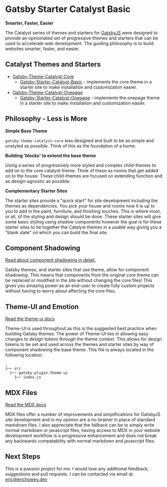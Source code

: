 
<SEO title="Gatsby Starter Catalyst Basic" />

# Gatsby Starter Catalyst Basic

**Smarter, Faster, Easier**

The Catalyst series of themes and starters for [GatsbyJS](https://www.gatsbyjs.org/) were designed to provide an opinoinated set of progressive themes and starters that can be used to accelerate web development. The guiding philosophy is to build websites smarter, faster, and easier.

## Catalyst Themes and Starters

* [Gatsby-Theme-Catalyst-Core](https://github.com/ehowey/gatsby-theme-catalyst-core)
  * [Gatsby-Starter-Catalyst-Basic](https://github.com/ehowey/gatsby-starter-catalyst-basic) - implements the core theme in a starter site to make installation and customization easier.
* [Gatsby-Theme-Catalyst-Onepage](https://github.com/ehowey/gatsby-theme-catalyst-onepage)
  * [Gatsby-Starter-Catalyst-Onepage](https://github.com/ehowey/gatsby-starter-catalyst-onepage) - implements the onepage theme in a starter site to make installation and customization easier.
 
 ## Philosophy - Less is More

**Simple Base Theme**

`gatsby-theme-catalyst-core` was designed and built to be as simple and unstyled as possible. Think of this as the foundation of a home.

**Building 'blocks' to extend the base theme**

Using a series of progressively more styled and complex child-themes to add on to the core catalyst theme. Think of these as rooms that get added on to the house. These child-themes are focused on extending function and as design-agnostic as possible.

**Complementary Starter Sites**

The starter sites provide a "quick start" for site development including the themes as dependencies. You pick your house and rooms now it is up to you to add in the paint, furniture, and finishing touches.  This is where most, or all, of the styling and design should be done.  These starter sites will give some basic styling using shadow components however the goal is for these starter sites to tie together the Catalyst themes in a usable way giving you a "blank slate" on which you can build the final site.

## Component Shadowing

[Read about component shadowing in detail.](https://www.gatsbyjs.org/blog/2019-04-29-component-shadowing/)

Gatsby themes, and starter sites that use theme, allow for component shadowing.  This means that components from the original core theme can be replaced or modified in the site without changing the core files! This gives you amazing power as an end-user to create fully custom projects without having to worry about affecting the core files. 

## Theme-UI and Emotion

[Read the theme-ui docs](https://www.theme-ui.com)

Theme-UI is used throughout as this is the suggested best practice when building Gatsby themes. The power of Theme-UI lies in allowing easy changes to design tokens through the theme context. This allows for design tokens to be set and used across the themes and starter sites by way of component shadowing the base theme. This file is always located in the following location:

    .
    ├── src
      ├── gatsby-plugin-theme-ui
        ├── index.js
          

## MDX Files

[Read the MDX docs](https://mdxjs.com/)

MDX files offer a number of improvements and simplifications for GatsbyJS site development and in my opinion are a no-brainer in place of standard markdown files. I also appreciate that the fallback can be to simply write normal markdown or javascript files, having access to MDX in your website development workflow is a progressive enhancement and does not break any backwards compatability with normal markdown and javascript files.

## Next Steps

This is a passion project for me.  I would love any additional feedback, suggestions and pull requests.  I can be contacted via email at: <eric@erichowey.dev>
